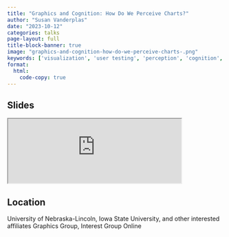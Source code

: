 ```yaml
---
title: "Graphics and Cognition: How Do We Perceive Charts?"
author: "Susan Vanderplas"
date: "2023-10-12"
categories: talks
page-layout: full
title-block-banner: true
image: "graphics-and-cognition-how-do-we-perceive-charts-.png"
keywords: ['visualization', 'user testing', 'perception', 'cognition', 'Talk']
format:
  html:
    code-copy: true
---
```

 
## Slides

<iframe src='http://srvanderplas.github.io/2023-Presentations/10-Graphics-Cognition/' height='auto' width='80%'>
                        </iframe>
## Location
University of Nebraska-Lincoln, Iowa State University, and other interested affiliates
Graphics Group, Interest Group
Online
